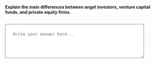 ::: {.question-block}

<label for="module1_long_q1"><strong>Explain the main differences between angel investors, venture capital funds, and private equity firms.</strong></label><br><br>

<textarea id="module1_long_q1" name="module1_long_q1" rows="4" cols="60" placeholder="Write your answer here..." style="width:90%; padding:25px;"></textarea>


:::
